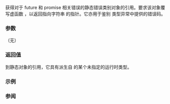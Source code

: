 {{cpp/title|future_category}}
{{cpp/thread/navbar}}
{{ddcl | header=future | since=c++11 |
const std::error_category&amp; future_category() noexcept;
}}

获得对于 future 和 promise 相关错误的静态错误类别对象的引用。要求该对象覆写虚函数 {{c|error_category::name()}}，以返回指向字符串 {{c|"future"}} 的指针。它亦用于鉴别 {{lc|std::future_error}} 类型异常中提供的错误码。

===参数===
（无）

===返回值===
到静态对象的引用，它具有派生自 {{lc|std::error_category}} 的某个未指定的运行时类型。

===示例===
{{example
 | 
 | code=
 | output=
}}

===参阅===
{{dsc begin}}
{{dsc inc | cpp/thread/dsc future_errc}}
{{dsc inc | cpp/thread/dsc future_error}}
{{dsc inc | cpp/error/dsc error_category}}
{{dsc end}}

{{langlinks|de|en|es|fr|it|ja|pt|ru}}